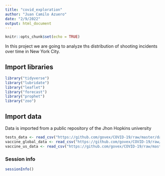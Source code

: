 ```yaml
---
title: "covid_exploration"
author: "Juan Camilo Azuero"
date: "2/9/2022"
output: html_document
---
```


```r
knitr::opts_chunk$set(echo = TRUE)
```


In this project we are going to analyze ths distribution of shooting incidents over time in New York City. 

## Import libraries
```r
library("tidyverse")
library("lubridate")
library("leaflet")
library("forecast")
library("prophet")
library("zoo")
```


## Import data
Data is imported from a public repository of the Jhon Hopkins university 
```r
tests_data <- read_csv("https://github.com/govex/COVID-19/raw/master/data_tables/testing_data/time_series_covid19_US.csv?accessType=DOWNLOAD")
vaccine_global_data <- read_csv("https://github.com/govex/COVID-19/raw/master/data_tables/vaccine_data/global_data/time_series_covid19_vaccine_global.csv?accessType=DOWNLOAD")
vaccine_us_data <- read_csv("https://github.com/govex/COVID-19/raw/master/data_tables/vaccine_data/us_data/time_series/vaccine_data_us_timeline.csv?accessType=DOWNLOAD")
```


### Session info
```r
sessionInfo()
```